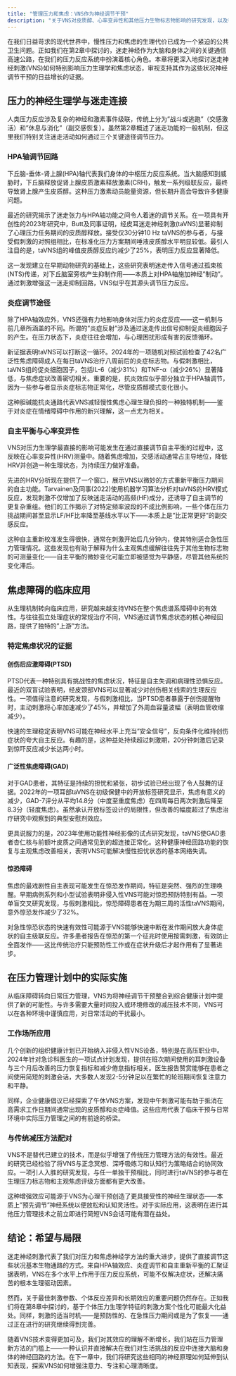 ```yaml
---
title: "管理压力和焦虑：VNS作为神经调节干预"
description: "关于VNS对皮质醇、心率变异性和其他压力生物标志物影响的研究发现，以及在焦虑管理中的应用。"
---
```


在我们日益苛求的现代世界中，慢性压力和焦虑的生理代价已成为一个紧迫的公共卫生问题。正如我们在第2章中探讨的，迷走神经作为大脑和身体之间的关键通信高速公路，在我们的压力反应系统中扮演着核心角色。本章将更深入地探讨迷走神经刺激(VNS)如何特别影响压力生理学和焦虑状态，审视支持其作为这些状况神经调节干预的日益增长的证据。

## 压力的神经生理学与迷走连接

人类压力反应涉及复杂的神经和激素事件级联，传统上分为"战斗或逃跑"（交感激活）和"休息与消化"（副交感恢复）。虽然第2章概述了迷走功能的一般机制，但这里我们特别关注迷走活动如何通过三个关键途径调节压力。

### HPA轴调节回路

下丘脑-垂体-肾上腺(HPA)轴代表我们身体的中枢压力反应系统。当大脑感知到威胁时，下丘脑释放促肾上腺皮质激素释放激素(CRH)，触发一系列级联反应，最终导致肾上腺产生皮质醇。这种压力激素动员能量资源，但长期升高会导致许多健康问题。

最近的研究揭示了迷走张力与HPA轴功能之间令人着迷的调节关系。在一项具有开创性的2023年研究中，Butt及同事证明，经皮耳迷走神经刺激(taVNS)显著抑制了心理压力任务期间的皮质醇释放。接受仅30分钟10 Hz taVNS的参与者，与接受假刺激的对照组相比，在标准化压力方案期间唾液皮质醇水平明显较低。最引人注目的是，taVNS组的峰值皮质醇反应约减少了25%，表明压力反应显著降低。

这一发现建立在早期动物研究的基础上，这些研究表明迷走传入信号通过孤束核(NTS)传递，对下丘脑室旁核产生抑制作用——本质上对HPA轴施加神经"制动"。通过刺激增强这一迷走抑制回路，VNS似乎在其源头调节压力反应。

### 炎症调节途径

除了HPA轴效应外，VNS还强有力地影响身体对压力的炎症反应——这一机制与前几章所涵盖的不同。所谓的"炎症反射"涉及通过迷走传出信号抑制促炎细胞因子的产生。在压力状态下，炎症往往会增加，与心理困扰形成有害的反馈循环。

新证据表明taVNS可以打断这一循环。2024年的一项随机对照试验检查了42名广泛性焦虑障碍成人在每日taVNS治疗八周前后的炎症标志物。与假刺激相比，taVNS组的促炎细胞因子，包括IL-6（减少31%）和TNF-α（减少26%）显著降低，与焦虑症状改善密切相关。重要的是，抗炎效应似乎部分独立于HPA轴调节，因为一些参与者显示炎症标志物正常化，尽管皮质醇模式变化很小。

这种胆碱能抗炎通路代表VNS减轻慢性焦虑心理生理负担的一种独特机制——鉴于对炎症在情绪障碍中作用的新兴理解，这一点尤为相关。

### 自主平衡与心率变异性

VNS对压力生理学最直接的影响可能发生在通过直接调节自主平衡的过程中，这反映在心率变异性(HRV)测量中。随着焦虑增加，交感活动通常占主导地位，降低HRV并创造一种生理状态，为持续压力做好准备。

先进的HRV分析现在提供了一个窗口，展示VNS以微妙的方式重新平衡压力期间的自主功能。Tarvainen及同事(2022)使用机器学习算法分析对taVNS的HRV模式反应，发现刺激不仅增加了反映迷走活动的高频(HF)成分，还诱导了自主调节的更复杂重组。他们的工作揭示了对特定频率波段的不成比例影响，一些个体在压力挑战期间甚至显示LF/HF比率降至基线水平以下——本质上是"比正常更好"的副交感反应。

这种自主重新校准发生得很快，通常在刺激开始后几分钟内，使其特别适合急性压力管理情况。这些发现也有助于解释为什么主观焦虑缓解往往先于其他生物标志物的可测量变化——自主平衡的微妙变化可能立即被感觉为平静感，尽管其他系统的变化滞后。

## 焦虑障碍的临床应用

从生理机制转向临床应用，研究越来越支持VNS在整个焦虑谱系障碍中的有效性。与往往孤立处理症状的常规治疗不同，VNS通过调节焦虑状态的核心神经回路，提供了独特的"上游"方法。

### 特定焦虑状况的证据

#### 创伤后应激障碍(PTSD)

PTSD代表一种特别具有挑战性的焦虑状况，特征是自主失调和病理性恐惧反应。最近的双盲试验表明，经皮颈部VNS可以显著减少对创伤相关线索的生理反应性。一项值得注意的研究发现，与假刺激相比，当PTSD患者暴露于创伤提醒物时，主动刺激将心率加速减少了45%，并增加了外周血容量波幅（表明血管收缩减少）。

快速的生理稳定表明VNS可能在神经水平上充当"安全信号"，反向条件化维持创伤症状的夸大自主反应。有趣的是，这种益处持续超过刺激期，20分钟刺激后记录到惊吓反应减少长达两小时。

#### 广泛性焦虑障碍(GAD)

对于GAD患者，其特征是持续的担忧和紧张，初步试验已经出现了令人鼓舞的证据。2022年的一项耳部taVNS在初级保健中的开放标签研究显示，焦虑有意义的减少，GAD-7评分从平均14.8分（中度至重度焦虑）在四周每日两次刺激后降至8.3分（轻度焦虑）。虽然承认开放标签设计的局限性，但改善的幅度超过了焦虑治疗研究中观察到的典型安慰剂效应。

更具说服力的是，2023年使用功能性神经影像的试点研究发现，taVNS使GAD患者杏仁核与前额叶皮质之间通常见到的超连接正常化。这种健康神经回路功能的恢复与主观焦虑改善相关，表明VNS可能解决慢性担忧状态的基本网络失调。

#### 惊恐障碍

焦虑的最戏剧性自主表现可能发生在惊恐发作期间，特征是突然、强烈的生理唤醒。早期病例系列和小型试验表明非侵入性VNS可能对惊恐预防特别有益。一项单盲交叉研究发现，与假刺激相比，惊恐障碍患者在为期三周的活性taVNS期间，意外惊恐发作减少了32%。

对急性惊恐状态的快速有效性可能源于VNS能够快速中断在发作期间放大身体症状的自主级联反应。许多患者报告在惊恐的第一个征兆时使用按需刺激，有效防止全面发作——这比传统治疗只能预防性工作或在症状升级后才起作用有了显著进步。

## 在压力管理计划中的实际实施

从临床障碍转向日常压力管理，VNS为将神经调节干预整合到综合健康计划中提供了新的可能性。与许多需要大量时间投入或环境修改的减压技术不同，VNS可以在各种环境中谨慎应用，对日常活动的干扰最小。

### 工作场所应用

几个创新的组织健康计划已开始纳入非侵入性VNS设备，特别是在高压职业中。2024年针对急诊科医生的一项试点计划发现，提供在班次期间使用的耳刺激设备与三个月后改善的压力恢复指标和减少倦怠指标相关。医生报告赞赏能够在患者之间使用简短的刺激会话，大多数人发现2-5分钟足以在繁忙的轮班期间恢复注意力和平静。

同样，企业健康倡议已经探索了午休VNS方案，发现中午刺激可能有助于抵消在高需求工作日期间通常出现的皮质醇和炎症峰值。这些应用代表了临床干预与日常环境中实际压力管理之间的有前途的桥梁。

### 与传统减压方法配对

VNS不是替代已建立的技术，而是似乎增强了传统压力管理方法的有效性。最近的研究已经检验了将VNS与正念冥想、深呼吸练习和认知行为策略结合的协同效应。一项引人入胜的研究发现，与任一单独干预相比，同时进行taVNS的参与者在生理压力标志物和主观焦虑评级方面都有更大改善。

这种增强效应可能源于VNS为心理干预创造了更具接受性的神经生理状态——本质上"预先调节"神经系统以便放松和认知灵活性。对于实际应用，这表明在进行其他压力管理技术之前立即进行简短VNS会话可能有潜在益处。

## 结论：希望与局限

迷走神经刺激代表了我们对压力和焦虑神经学方法的重大进步，提供了直接调节这些状况基本生物通路的方式。来自HPA轴效应、炎症调节和自主重新平衡的汇聚证据表明，VNS在多个水平上作用于压力反应系统，可能不仅解决症状，还解决痛苦的根本生理驱动因素。

然而，关于最佳刺激参数、个体反应差异和长期效应的重要问题仍然存在。正如我们将在第8章中探讨的，基于个体压力生理学特征的刺激方案个性化可能最大化益处。同样，刺激的适当时机——是预防性的、在急性压力期间或是为了恢复——通过正在进行的研究继续得到完善。

随着VNS技术变得更加可及，我们对其效应的理解不断增长，我们站在压力管理新方法的门槛上——一种认识并直接解决在我们对生活挑战的反应中连接大脑和身体的神经回路的方法。在下一章中，我们将研究这些相同的神经原理如何延伸到认知表现，探索VNS如何增强注意力、专注和心理清晰度。